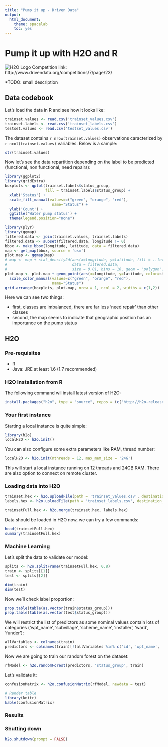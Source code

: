 ```yaml
---
title: "Pump it up - Driven Data"
output:
  html_document:
    theme: spacelab
    toc: yes
---
```

    
# Pump it up with H2O and R

![H2O Logo](pics/h2o-logo_360.png)
Competition link: http://www.drivendata.org/competitions/7/page/23/

*TODO: small description

## Data codebook

Let's load the data in R and see how it looks like:
```r
trainset.values <- read.csv('trainset_values.csv')
trainset.labels <- read.csv('trainset_labels.csv')
testset.values <- read.csv('testset_values.csv')
```

The dataset contains `r nrow(trainset.values)` observations caracterized by `r ncol(trainset.values)` variables.
Below is a sample:
```r
str(trainset.values)
```

Now let's see the data repartition depending on the label to be predicted (functional, non functional, need repairs):
```r
library(ggplot2)
library(gridExtra)
boxplots <- qplot(trainset.labels$status_group, 
                  fill = trainset.labels$status_group) +
  xlab('Status') +
  scale_fill_manual(values=c("green", "orange", "red"), 
                     name="Status") +
  ylab('Count') +
  ggtitle('Water pump status') +
  theme(legend.position="none")

library(plyr)
library(ggmap)
filtered.data <- join(trainset.values, trainset.labels)
filtered.data <- subset(filtered.data, longitude != 0)
bbox <- make_bbox(longitude, latitude, data = filtered.data)
map <- get_map(bbox, source = 'osm')
plot.map <- ggmap(map)
# map <- map + stat_density2d(aes(x=longitude, y=latitude, fill = ..level.., alpha = ..level.., colour = status_group),
#                             data = filtered.data,
#                             size = 0.01, bins = 16, geom = "polygon")
plot.map <- plot.map + geom_point(aes(x=longitude, y=latitude, color=status_group), data = filtered.data) +
  scale_color_manual(values=c("green", "orange", "red"), 
                     name="Status")
grid.arrange(boxplots, plot.map, nrow = 1, ncol = 2, widths = c(1,2))
```

Here we can see two things:

* first, classes are imbalanced, there are far less 'need repair' than other classes
* second, the map seems to indicate that geographic position has an importance on the pump status


## H2O

### Pre-requisites

* R
* Java: JRE at least 1.6 (1.7 recommended)

### H2O Installation from R

The following command wil install latest version of H2O:
```r
install.packages("h2o", type = "source", repos = (c("http://h2o-release.s3.amazonaws.com/h2o/rel-tibshirani/8/R")))
```

### Your first instance

Starting a local instance is quite simple:
```r
library(h2o)
localH2O <- h2o.init()
```

You can also configure some extra parameters like RAM, thread number:
```r
localH2O <- h2o.init(nthreads = 12, max_mem_size = '24G')
```

This will start a local instance running on 12 threads and 24GB RAM. There are also option to connect on remote cluster.

### Loading data into H2O

```r
trainset.hex <- h2o.uploadFile(path = 'trainset_values.csv', destination_frame = 'trainset.hex', sep = ',', header = TRUE)
labels.hex <- h2o.uploadFile(path = 'trainset_labels.csv', destination_frame = 'labels.hex', sep = ',', header = TRUE)

trainsetFull.hex <- h2o.merge(trainset.hex, labels.hex)
```

Data should be loaded in H2O now, we can try a few commands:

```r
head(trainsetFull.hex)
summary(trainsetFull.hex)
```

### Machine Learning

Let's split the data to validate our model:
```r
splits <- h2o.splitFrame(trainsetFull.hex, 0.8)
train <- splits[[1]]
test <- splits[[2]]

dim(train)
dim(test)
```

Now we'll check label proportion:
```r
prop.table(table(as.vector(train$status_group)))
prop.table(table(as.vector(test$status_group)))
```


We will restrict the list of predictors as some nominal values contain lots of categories ('wpt_name', 'subvillage', 'scheme_name', 'installer', 'ward', 'funder'):

```r
allVariables <- colnames(train)
predictors <- colnames(train)[!(allVariables %in% c('id', 'wpt_name', 'subvillage', 'scheme_name', 'installer', 'ward', 'funder', 'status_group', 'recorded_by'))]
```


Now we are going to train our random forest on the dataset:

```r
rfModel <- h2o.randomForest(predictors, 'status_group', train)
```

Let's validate it:
```r
confusionMatrix <- h2o.confusionMatrix(rfModel, newdata = test)

# Render table
library(knitr)
kable(confusionMatrix)
```


### Results

### Shutting down

```r
h2o.shutdown(prompt = FALSE)
```


